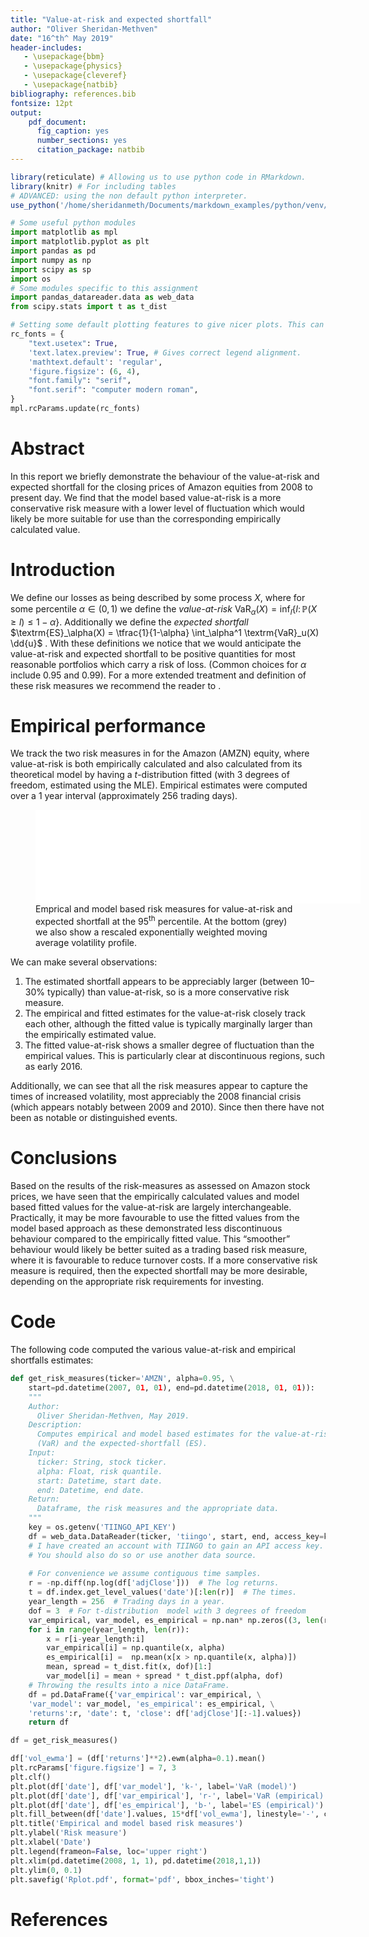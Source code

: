 ```yaml
---
title: "Value-at-risk and expected shortfall"
author: "Oliver Sheridan-Methven"
date: "16^th^ May 2019"
header-includes:
   - \usepackage{bbm}
   - \usepackage{physics}
   - \usepackage{cleveref}
   - \usepackage{natbib}
bibliography: references.bib
fontsize: 12pt
output: 
    pdf_document: 
      fig_caption: yes
      number_sections: yes
      citation_package: natbib
---
```



```r
library(reticulate) # Allowing us to use python code in RMarkdown. 
library(knitr) # For including tables
# ADVANCED: using the non default python interpreter. 
use_python('/home/sheridanmeth/Documents/markdown_examples/python/venv/bin/python') # Only use this if you don't want to use the default system python interpreter, such as if you don't have administrator privileges on your machine for installing packages. 
```

```python
# Some useful python modules
import matplotlib as mpl
import matplotlib.pyplot as plt
import pandas as pd
import numpy as np
import scipy as sp
import os
# Some modules specific to this assignment
import pandas_datareader.data as web_data
from scipy.stats import t as t_dist
```

```python
# Setting some default plotting features to give nicer plots. This can be commented out for beginners. 
rc_fonts = {
    "text.usetex": True,
    'text.latex.preview': True, # Gives correct legend alignment.
    'mathtext.default': 'regular',
    'figure.figsize': (6, 4),
    "font.family": "serif",
    "font.serif": "computer modern roman",
}
mpl.rcParams.update(rc_fonts)
```

# Abstract

In this report we briefly demonstrate the behaviour of the value-at-risk and
expected shortfall for the closing prices of Amazon equities from 2008 to 
present day. We find that the model based value-at-risk is a more conservative
risk measure with a lower level of fluctuation which would 
likely be more suitable for use than the corresponding empirically calculated 
value.

# Introduction

We define our losses as being described by some process $X$, where for some percentile
$\alpha \in (0, 1)$ we define the *value-at-risk* 
$\textrm{VaR}_\alpha(X) = \inf_l \{l \colon \mathbb{P}(X \geq l) \leq 1-\alpha \}$.
Additionally we define the *expected shortfall* 
$\textrm{ES}_\alpha(X) = \tfrac{1}{1-\alpha} \int_\alpha^1 \textrm{VaR}_u(X) \dd{u}$ \citep[page 88]{yamai2002comparative}. 
With these definitions we notice that we would anticipate the value-at-risk and 
expected shortfall to be positive quantities for most reasonable portfolios 
which carry a risk of loss. (Common choices for $\alpha$ include 0.95 and 0.99).
For a more extended treatment and definition of these risk measures we 
recommend the reader to \citet[p.~88]{yamai2002comparative}.

# Empirical performance

We track the two risk measures in \Cref{fig:var_and_es} for the Amazon (AMZN) equity,
where value-at-risk is 
both empirically calculated and also calculated from its theoretical model by having
a $t$-distribution fitted (with 3 degrees of freedom, estimated using the MLE). 
Empirical estimates were computed over a 1 year interval (approximately 256 trading days).

![\label{fig:var_and_es}Emprical and model based risk measures for value-at-risk and expected shortfall at the 95^th^ percentile. At the bottom (grey) we also show a rescaled exponentially weighted moving average volatility profile.](Rplot.pdf){width=520px}

We can make several observations:  

1. The estimated shortfall appears to be appreciably larger (between 10--30% typically)
than value-at-risk, so is a more conservative risk measure.  
2. The empirical and fitted estimates for the value-at-risk closely track each other, although
the fitted value is typically marginally larger than the empirically estimated value.  
3. The fitted value-at-risk shows a smaller degree of fluctuation than the empirical values. This is 
particularly clear at discontinuous regions, such as early 2016.  

Additionally, we can see that all the risk measures appear to capture the times of increased volatility, 
most appreciably the 2008 financial crisis (which appears notably between 2009 and 2010). Since then there
have not been as notable or distinguished events. 



# Conclusions

Based on the results of the risk-measures as assessed on Amazon stock prices, we have seen that the empirically calculated values and model based fitted values for the value-at-risk are largely interchangeable. Practically, it may be more favourable to use the fitted values from the model based approach as these 
demonstrated less discontinuous behaviour compared to the empirically fitted value. This "smoother" behaviour
would likely be better suited as a trading based risk measure, where it is favourable to reduce turnover costs. If a more conservative risk measure is required, then the expected shortfall may be more desirable, depending on the appropriate risk requirements for investing. 

\clearpage
# Code

The following code computed the various value-at-risk and empirical shortfalls estimates:

```python
def get_risk_measures(ticker='AMZN', alpha=0.95, \
    start=pd.datetime(2007, 01, 01), end=pd.datetime(2018, 01, 01)):
    """
    Author:
      Oliver Sheridan-Methven, May 2019. 
    Description:
      Computes empirical and model based estimates for the value-at-risk 
      (VaR) and the expected-shortfall (ES).
    Input:
      ticker: String, stock ticker. 
      alpha: Float, risk quantile. 
      start: Datetime, start date. 
      end: Datetime, end date. 
    Return:
      Dataframe, the risk measures and the appropriate data. 
    """
    key = os.getenv('TIINGO_API_KEY')
    df = web_data.DataReader(ticker, 'tiingo', start, end, access_key=key) 
    # I have created an account with TIINGO to gain an API access key. 
    # You should also do so or use another data source. 
    
    # For convenience we assume contiguous time samples.
    r = -np.diff(np.log(df['adjClose']))  # The log returns.
    t = df.index.get_level_values('date')[:len(r)]  # The times.
    year_length = 256  # Trading days in a year.
    dof = 3  # For t-distribution  model with 3 degrees of freedom
    var_empirical, var_model, es_empirical = np.nan* np.zeros((3, len(r)))
    for i in range(year_length, len(r)):
        x = r[i-year_length:i]
        var_empirical[i] = np.quantile(x, alpha)
        es_empirical[i] =  np.mean(x[x > np.quantile(x, alpha)])
        mean, spread = t_dist.fit(x, dof)[1:]
        var_model[i] = mean + spread * t_dist.ppf(alpha, dof)
    # Throwing the results into a nice DataFrame. 
    df = pd.DataFrame({'var_empirical': var_empirical, \
    'var_model': var_model, 'es_empirical': es_empirical, \
    'returns':r, 'date': t, 'close': df['adjClose'][:-1].values})
    return df
```


```python
df = get_risk_measures()
```

```python
df['vol_ewma'] = (df['returns']**2).ewm(alpha=0.1).mean()
plt.rcParams['figure.figsize'] = 7, 3
plt.clf()
plt.plot(df['date'], df['var_model'], 'k-', label='VaR (model)')
plt.plot(df['date'], df['var_empirical'], 'r-', label='VaR (empirical)')
plt.plot(df['date'], df['es_empirical'], 'b-', label='ES (empirical)')
plt.fill_between(df['date'].values, 15*df['vol_ewma'], linestyle='-', color='grey', label='Volatiltiy (EWMA)', alpha=0.5, linewidth=0)
plt.title('Empirical and model based risk measures')
plt.ylabel('Risk measure')
plt.xlabel('Date')
plt.legend(frameon=False, loc='upper right')
plt.xlim(pd.datetime(2008, 1, 1), pd.datetime(2018,1,1))
plt.ylim(0, 0.1)
plt.savefig('Rplot.pdf', format='pdf', bbox_inches='tight')
```


# References